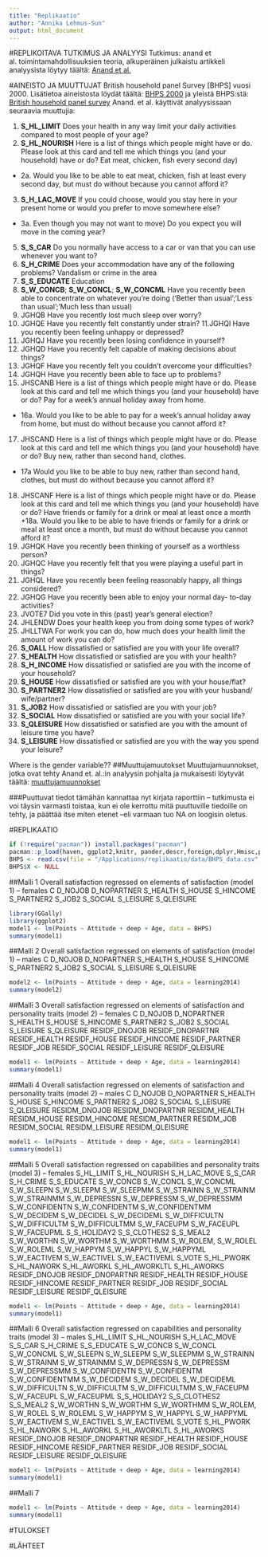 ```yaml
---
title: "Replikaatio"
author: "Annika Lehmus-Sun"
output: html_document
---
```

#REPLIKOITAVA TUTKIMUS JA ANALYYSI
Tutkimus: anand et al. toimintamahdollisuuksien teoria, alkuperäinen julkaistu artikkeli analyysista löytyy täältä: [Anand et al.](http://philosophy.uchicago.edu/faculty/files/nussbaum/Capabilities%20and%20Well-Being%20Evidence%20Based%20on%20the%20Sen-Nussbaum%20Approach%20to%20Welfare.pdf)

#AINEISTO JA MUUTTUJAT
British household panel Survey [BHPS] vuosi 2000. Lisätietoa aineistosta löydät täältä: [BHPS 2000](https://www.iser.essex.ac.uk/bhps/documentation/pdf_versions/index.html) ja yleistä BHPS:stä: [British household panel survey](https://www.iser.essex.ac.uk/bhps)
Anand. et al. käyttivät analyysissaan seuraavia muuttujia: 

1. **S_HL_LIMIT** Does your health in any way limit your daily activities compared to most people of your age?
2. **S_HL_NOURISH** Here is a list of things which people might have or do. Please look at this card and tell me which things you (and your household) have or do? Eat meat, chicken, fish every second day) 
 + 2a.  Would you like to be able to eat meat, chicken, fish at least every second day, but must do without because you cannot afford it?
3. **S_H_LAC_MOVE** If you could choose, would you stay here in your present home or would you prefer to move somewhere else?
  + 3a. Even though you may not want to move) Do you expect you will move in the coming year?
5. **S_S_CAR** Do you normally have access to a car or van that you can use whenever you want to?
6. **S_H_CRIME** Does your accommodation have any of the following problems? Vandalism or crime in the area
7. **S_S_EDUCATE** Education
8. **S_W_CONCB**; **S_W_CONCL**; **S_W_CONCML** Have you recently been able to concentrate on whatever you’re doing (‘Better than usual’;‘Less than usual’;‘Much less than usual)
9. JGHQB Have you recently lost much sleep over worry?
10. JGHQE Have you recently felt constantly under strain? 
11.JGHQI Have you recently been feeling unhappy or depressed?
12. JGHQJ Have you recently been losing confidence in yourself? 
13. JGHQD Have you recently felt capable of making decisions about things? 
14. JGHQF Have you recently felt you couldn’t overcome your difficulties?
15. JGHQH Have you recently been able to face up to problems?
16. JHSCANB Here is a list of things which people might have or do. Please look at this card and tell me which things you (and your household) have or do? Pay for a week’s annual holiday away from home.
 + 16a. Would you like to be able to pay for a week’s annual holiday away from home, but must do without because you cannot afford it?
17. JHSCAND Here is a list of things which people might have or do. Please look at this card and tell me which things you (and your household) have or do? Buy new, rather than second hand, clothes.
 + 17a Would you like to be able to buy new, rather than second hand, clothes, but must do without because you cannot afford it?
18. JHSCANF Here is a list of things which people might have or do. Please look at this card and tell me which things you (and your household) have or do? Have friends or family for a drink or meal at least once a month
 +18a. Would you like to be able to have friends or family for a drink or meal at least once a month, but must do without because you cannot afford it?
19. JGHQK Have you recently been thinking of yourself as a worthless person? 
20. JGHQC Have you recently felt that you were playing a useful part in things?
21. JGHQL Have you recently been feeling reasonably happy, all things considered?
22. JGHQG Have you recently been able to enjoy your normal day- to-day activities?
23. JVOTE7 Did you vote in this (past) year’s general election?
24. JHLENDW Does your health keep you from doing some types of work?
25. JHLLTWA For work you can do, how much does your health limit the amount of work you can do?
26. **S_OALL** How dissatisfied or satisfied are you with your life overall?
27. **S_HEALTH** How dissatisfied or satisfied are you with your health?
28. **S_H_INCOME** How dissatisfied or satisfied are you with the income of your household?
29. **S_HOUSE** How dissatisfied or satisfied are you with your house/flat?
30. **S_PARTNER2** How dissatisfied or satisfied are you with your husband/ wife/partner?
31. **S_JOB2** How dissatisfied or satisfied are you with your job?
32. **S_SOCIAL** How dissatisfied or satisfied are you with your social life?
33. **S_QLEISURE** How dissatisfied or satisfied are you with the amount of leisure time you have?
34. **S_LEISURE** How dissatisfied or satisfied are you with the way you spend your leisure?

Where is the gender variable?? 
##Muuttujamuutokset
Muuttujamuunnokset, jotka ovat tehty Anand et. al.:in analyysin pohjalta ja mukaisesti löytyvät täältä: [muuttujamuunnokset](https://github.com/AnnikaLehmusSun/replikaatio/blob/master/data/muuttujamuunnokset.R)

###Puuttuvat tiedot
tämähän kannattaa nyt kirjata raporttiin – tutkimusta ei voi täysin varmasti toistaa, kun ei ole kerrottu mitä puuttuville
tiedoille on tehty, ja päättää itse miten etenet –eli varmaan tuo NA on loogisin oletus.

#REPLIKAATIO
```r
if (!require("pacman")) install.packages("pacman")
pacman::p_load(haven, ggplot2,knitr, pander,descr,foreign,dplyr,Hmisc,psych,GPArotation,plyr, dplyr, rmarkdown)
BHPS <- read.csv(file = "/Applications/replikaatio/data/BHPS_data.csv", sep=",", header =TRUE)
BHPS$X <- NULL
```
##Malli 1
Overall satisfaction regressed on elements of satisfaction (model 1) – females
C
D_NOJOB
D_NOPARTNER
S_HEALTH
S_HOUSE
S_HINCOME
S_PARTNER2
S_JOB2
S_SOCIAL
S_LEISURE
S_QLEISURE
```r
library(GGally)
library(ggplot2)
model1 <- lm(Points ~ Attitude + deep + Age, data = BHPS)
summary(model1)
```
##Malli 2
Overall satisfaction regressed on elements of satisfaction (model 1) – males
C
D_NOJOB
D_NOPARTNER
S_HEALTH
S_HOUSE
S_HINCOME
S_PARTNER2
S_JOB2
S_SOCIAL
S_LEISURE
S_QLEISURE
```r
model2 <- lm(Points ~ Attitude + deep + Age, data = learning2014)
summary(model2)
```
##Malli 3
Overall satisfaction regressed on elements of satisfaction and personality traits (model 2) – females
C
D_NOJOB
D_NOPARTNER
S_HEALTH
S_HOUSE
S_HINCOME
S_PARTNER2
S_JOB2
S_SOCIAL
S_LEISURE
S_QLEISURE
RESIDF_DNOJOB
RESIDF_DNOPARTNR
RESIDF_HEALTH
RESIDF_HOUSE
RESIDF_HINCOME
RESIDF_PARTNER
RESIDF_JOB
RESIDF_SOCIAL
RESIDF_LEISURE
RESIDF_QLEISURE
```r
model1 <- lm(Points ~ Attitude + deep + Age, data = learning2014)
summary(model1)
```
##Malli 4
Overall satisfaction regressed on elements of satisfaction and personality traits (model 2) – males
C
D_NOJOB
D_NOPARTNER
S_HEALTH
S_HOUSE
S_HINCOME
S_PARTNER2
S_JOB2
S_SOCIAL
S_LEISURE
S_QLEISURE
RESIDM_DNOJOB
RESIDM_DNOPARTNR
RESIDM_HEALTH
RESIDM_HOUSE
RESIDM_HINCOME
RESIDM_PARTNER
RESIDM_JOB
RESIDM_SOCIAL
RESIDM_LEISURE
RESIDM_QLEISURE
```r
model1 <- lm(Points ~ Attitude + deep + Age, data = learning2014)
summary(model1)
```
##Malli 5
Overall satisfaction regressed on capabilities and personality traits (model 3) – females
S_HL_LIMIT S_HL_NOURISH S_H_LAC_MOVE S_S_CAR
S_H_CRIME S_S_EDUCATE S_W_CONCB S_W_CONCL S_W_CONCML S_W_SLEEPN S_W_SLEEPM S_W_SLEEPMM S_W_STRAINN S_W_STRAINM S_W_STRAINMM S_W_DEPRESSN S_W_DEPRESSM S_W_DEPRESSMM S_W_CONFIDENTN S_W_CONFIDENTM S_W_CONFIDENTMM S_W_DECIDEM S_W_DECIDEL S_W_DECIDEML S_W_DIFFICULTN S_W_DIFFICULTM S_W_DIFFICULTMM S_W_FACEUPM S_W_FACEUPL S_W_FACEUPML S_S_HOLIDAY2 S_S_CLOTHES2 S_S_MEAL2 S_W_WORTHN S_W_WORTHM S_W_WORTHMM S_W_ROLEM, S_W_ROLEL S_W_ROLEML S_W_HAPPYM S_W_HAPPYL S_W_HAPPYML S_W_EACTIVEM S_W_EACTIVEL S_W_EACTIVEML S_VOTE
S_HL_PWORK S_HL_NAWORK S_HL_AWORKL S_HL_AWORKLTL S_HL_AWORKS RESIDF_DNOJOB RESIDF_DNOPARTNR RESIDF_HEALTH RESIDF_HOUSE RESIDF_HINCOME RESIDF_PARTNER RESIDF_JOB RESIDF_SOCIAL RESIDF_LEISURE RESIDF_QLEISURE
```r
model1 <- lm(Points ~ Attitude + deep + Age, data = learning2014)
summary(model1)
```
##Malli 6
Overall satisfaction regressed on capabilities and personality traits (model 3) – males
S_HL_LIMIT S_HL_NOURISH S_H_LAC_MOVE S_S_CAR
S_H_CRIME S_S_EDUCATE S_W_CONCB S_W_CONCL S_W_CONCML S_W_SLEEPN S_W_SLEEPM S_W_SLEEPMM S_W_STRAINN S_W_STRAINM S_W_STRAINMM S_W_DEPRESSN S_W_DEPRESSM S_W_DEPRESSMM S_W_CONFIDENTN S_W_CONFIDENTM S_W_CONFIDENTMM S_W_DECIDEM S_W_DECIDEL S_W_DECIDEML S_W_DIFFICULTN S_W_DIFFICULTM S_W_DIFFICULTMM S_W_FACEUPM S_W_FACEUPL S_W_FACEUPML S_S_HOLIDAY2 S_S_CLOTHES2 S_S_MEAL2 S_W_WORTHN S_W_WORTHM S_W_WORTHMM S_W_ROLEM, S_W_ROLEL S_W_ROLEML S_W_HAPPYM S_W_HAPPYL S_W_HAPPYML S_W_EACTIVEM S_W_EACTIVEL S_W_EACTIVEML S_VOTE
S_HL_PWORK S_HL_NAWORK S_HL_AWORKL S_HL_AWORKLTL S_HL_AWORKS RESIDF_DNOJOB RESIDF_DNOPARTNR RESIDF_HEALTH RESIDF_HOUSE RESIDF_HINCOME RESIDF_PARTNER RESIDF_JOB RESIDF_SOCIAL RESIDF_LEISURE RESIDF_QLEISURE
```r
model1 <- lm(Points ~ Attitude + deep + Age, data = learning2014)
summary(model1)
```
##Malli 7
```r
model1 <- lm(Points ~ Attitude + deep + Age, data = learning2014)
summary(model1)
```

#TULOKSET

#LÄHTEET


